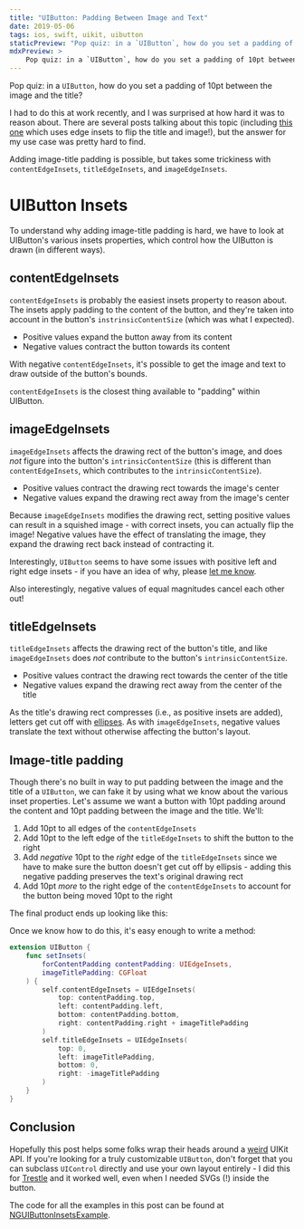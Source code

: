 ```yaml
---
title: "UIButton: Padding Between Image and Text"
date: 2019-05-06
tags: ios, swift, uikit, uibutton
staticPreview: "Pop quiz: in a `UIButton`, how do you set a padding of 10pt between the image and the title? I had to do this at work recently, and I was surprised at how hard it was to reason about. There are several posts talking about this topic (including [this one](https://medium.com/short-swift-stories/using-uiedgeinsets-to-layout-a-uibutton-44ba04dd085c) which uses edge insets to flip the title and image!), but the answer for my use case was pretty hard to find..."
mdxPreview: >
    Pop quiz: in a `UIButton`, how do you set a padding of 10pt between the image and the title? I had to do this at work recently, and I was surprised at how hard it was to reason about. There are several posts talking about this topic (including [this one](https://medium.com/short-swift-stories/using-uiedgeinsets-to-layout-a-uibutton-44ba04dd085c) which uses edge insets to flip the title and image!), but the answer for my use case was pretty hard to find...
---
```


Pop quiz: in a `UIButton`, how do you set a padding of 10pt between the image and the title?

<CaptionedImage max={200} filename="uibutton-padding-1.png" alt="Image showing 10pt padding between title and image of a UIButton" caption="If you're looking for a code snippet, skip to the bottom :)" />

I had to do this at work recently, and I was surprised at how hard it was to reason about. There are several posts talking about this topic (including [this one](https://medium.com/short-swift-stories/using-uiedgeinsets-to-layout-a-uibutton-44ba04dd085c) which uses edge insets to flip the title and image!), but the answer for my use case was pretty hard to find.

Adding image-title padding is possible, but takes some trickiness with `contentEdgeInsets`, `titleEdgeInsets`, and `imageEdgeInsets`.

# UIButton Insets
To understand why adding image-title padding is hard, we have to look at UIButton's various insets properties, which control how the UIButton is drawn (in different ways).

## contentEdgeInsets
`contentEdgeInsets` is probably the easiest insets property to reason about. The insets apply padding to the content of the button, and they're taken into account in the button's `instrinsicContentSize` (which was what I expected).

- Positive values expand the button away from its content
- Negative values contract the button towards its content

With negative `contentEdgeInsets`, it's possible to get the image and text to draw outside of the button's bounds.

<FlowGrid columns={2}>
    <CaptionedImage max={300} filename="content-top.gif" alt="contentEdgeInsets top" caption="Top" />
    <CaptionedImage max={300} filename="content-left.gif" alt="contentEdgeInsets left" caption="Left" />
    <CaptionedImage max={300} filename="content-bottom.gif" alt="contentEdgeInsets bottom" caption="Bottom" />
    <CaptionedImage max={300} filename="content-right.gif" alt="contentEdgeInsets right" caption="Right" />
</FlowGrid>

`contentEdgeInsets` is the closest thing available to "padding" within UIButton.

## imageEdgeInsets
`imageEdgeInsets` affects the drawing rect of the button's image, and does *not* figure into the button's `intrinsicContentSize` (this is different than `contentEdgeInsets`, which contributes to the `intrinsicContentSize`).

- Positive values contract the drawing rect towards the image's center
- Negative values expand the drawing rect away from the image's center

Because `imageEdgeInsets` modifies the drawing rect, setting positive values can result in a squished image - with correct insets, you can actually flip the image! Negative values have the effect of translating the image, they expand the drawing rect back instead of contracting it.

<FlowGrid columns={2}>
    <CaptionedImage max={300} filename="image-top.gif" alt="imageEdgeInsets top" caption="Top" />
    <CaptionedImage max={300} filename="image-left.gif" alt="imageEdgeInsets left" caption="Left" />
    <CaptionedImage max={300} filename="image-bottom.gif" alt="imageEdgeInsets bottom" caption="Bottom" />
    <CaptionedImage max={300} filename="image-right.gif" alt="imageEdgeInsets right" caption="Right" />
</FlowGrid>

Interestingly, `UIButton` seems to have some issues with positive left and right edge insets - if you have an idea of why, please [let me know](https://twitter.com/noahsark769).

Also interestingly, negative values of equal magnitudes cancel each other out!

<CaptionedImage max={300} filename="uibutton-cancellout.png" alt="With all insets the same negative value, the button looks the same" caption="" />

## titleEdgeInsets
`titleEdgeInsets` affects the drawing rect of the button's title, and like `imageEdgeInsets` does *not* contribute to the button's `intrinsicContentSize`.

- Positive values contract the drawing rect towards the center of the title
- Negative values expand the drawing rect away from the center of the title

As the title's drawing rect compresses (i.e., as positive insets are added), letters get cut off with [ellipses](https://twitter.com/noahsark769/status/1125608257806979073). As with `imageEdgeInsets`, negative values translate the text without otherwise affecting the button's layout.

<FlowGrid columns={2}>
    <CaptionedImage max={300} filename="title-top.gif" alt="titleEdgeInsets top" caption="Top" />
    <CaptionedImage max={300} filename="title-left.gif" alt="titleEdgeInsets left" caption="Left" />
    <CaptionedImage max={300} filename="title-bottom.gif" alt="titleEdgeInsets bottom" caption="Bottom" />
    <CaptionedImage max={300} filename="title-right.gif" alt="titleEdgeInsets right" caption="Right" />
</FlowGrid>

## Image-title padding
Though there's no built in way to put padding between the image and the title of a `UIButton`, we can fake it by using what we know about the various inset properties. Let's assume we want a button with 10pt padding around the content and 10pt padding between the image and the title. We'll:

1. Add 10pt to all edges of the `contentEdgeInsets`
2. Add 10pt to the left edge of the `titleEdgeInsets` to shift the button to the right
3. Add *negative* 10pt to the *right* edge of the `titleEdgeInsets` since we have to make sure the button doesn't get cut off by ellipsis - adding this negative padding preserves the text's original drawing rect
4. Add 10pt *more* to the right edge of the `contentEdgeInsets` to account for the button being moved 10pt to the right

The final product ends up looking like this:

<CaptionedImage max={300} filename="uibutton-wireframe.png" alt="Wireframe explaining the incantation required to add padding between the image and title of a UIButton" caption="Magic incantation" />

Once we know how to do this, it's easy enough to write a method:

```swift
extension UIButton {
    func setInsets(
        forContentPadding contentPadding: UIEdgeInsets,
        imageTitlePadding: CGFloat
    ) {
        self.contentEdgeInsets = UIEdgeInsets(
            top: contentPadding.top,
            left: contentPadding.left,
            bottom: contentPadding.bottom,
            right: contentPadding.right + imageTitlePadding
        )
        self.titleEdgeInsets = UIEdgeInsets(
            top: 0,
            left: imageTitlePadding,
            bottom: 0,
            right: -imageTitlePadding
        )
    }
}
```

## Conclusion
Hopefully this post helps some folks wrap their heads around a [weird](https://twitter.com/noahsark769/status/1123798154082758656) UIKit API. If you're looking for a truly customizable `UIButton`, don't forget that you can subclass `UIControl` directly and use your own layout entirely - I did this for [Trestle](https://itunes.apple.com/us/app/trestle-the-new-sudoku/id1300230302?mt=8) and it worked well, even when I needed SVGs (!) inside the button.

The code for all the examples in this post can be found at [NGUIButtonInsetsExample](https://github.com/noahsark769/NGUIButtonInsetsExample).

<CaptionedImage max={300} filename="uibutton-final.png" alt="Screenshot of the sample app displaying a UIButton with image-title padding." caption="" />

